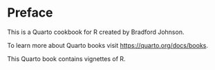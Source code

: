 # Preface {.unnumbered}

This is a Quarto cookbook for R created by Bradford Johnson.

To learn more about Quarto books visit <https://quarto.org/docs/books>.

This Quarto book contains vignettes of R.
